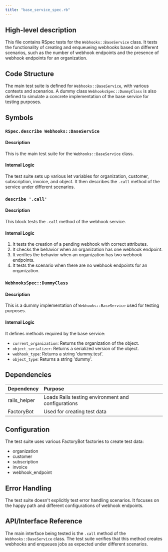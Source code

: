 ```yaml
---
title: "base_service_spec.rb"
---
```


## High-level description
This file contains RSpec tests for the `Webhooks::BaseService` class. It tests the functionality of creating and enqueueing webhooks based on different scenarios, such as the number of webhook endpoints and the presence of webhook endpoints for an organization.

## Code Structure
The main test suite is defined for `Webhooks::BaseService`, with various contexts and scenarios. A dummy class `WebhooksSpec::DummyClass` is also defined to simulate a concrete implementation of the base service for testing purposes.

## Symbols

### `RSpec.describe Webhooks::BaseService`
#### Description
This is the main test suite for the `Webhooks::BaseService` class.

#### Internal Logic
The test suite sets up various let variables for organization, customer, subscription, invoice, and object. It then describes the `.call` method of the service under different scenarios.

### `describe '.call'`
#### Description
This block tests the `.call` method of the webhook service.

#### Internal Logic
1. It tests the creation of a pending webhook with correct attributes.
2. It checks the behavior when an organization has one webhook endpoint.
3. It verifies the behavior when an organization has two webhook endpoints.
4. It tests the scenario when there are no webhook endpoints for an organization.

### `WebhooksSpec::DummyClass`
#### Description
This is a dummy implementation of `Webhooks::BaseService` used for testing purposes.

#### Internal Logic
It defines methods required by the base service:
- `current_organization`: Returns the organization of the object.
- `object_serializer`: Returns a serialized version of the object.
- `webhook_type`: Returns a string 'dummy.test'.
- `object_type`: Returns a string 'dummy'.

## Dependencies
| Dependency | Purpose |
|:-----------|:--------|
| rails_helper | Loads Rails testing environment and configurations |
| FactoryBot | Used for creating test data |

## Configuration
The test suite uses various FactoryBot factories to create test data:
- organization
- customer
- subscription
- invoice
- webhook_endpoint

## Error Handling
The test suite doesn't explicitly test error handling scenarios. It focuses on the happy path and different configurations of webhook endpoints.

## API/Interface Reference
The main interface being tested is the `.call` method of the `Webhooks::BaseService` class. The test suite verifies that this method creates webhooks and enqueues jobs as expected under different scenarios.